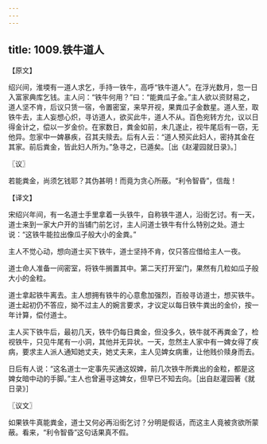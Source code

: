 ```yaml
---
---
---
```

title: 1009.铁牛道人
---



【原文】

绍兴间，淮堧有一道人求乞，手持一铁牛，高呼“铁牛道人”。在浮光数月，忽一日入富家典库乞钱。主人问：“铁牛何用？”曰：“能粪瓜子金。”主人欲以资财易之，道人坚不肯，后议只赁一宿，令置密室，来早开视，果粪瓜子金数星。道人至，取铁牛去，主人妄想心炽，寻访道人，欲买此牛，道人不从。百色宛转方允，议以日得金计之，偿以一岁金价。在家数日，粪金如前，未几遂止，视牛尾后有一窃，无他异。忽家中一婢暴疾，召其夫赎去。后有人云：“道人预买此妇人，密持其金在其家。前后粪金，皆此妇人所为。”急寻之，已遁矣。［出《赵灌园就日录》。］

〖议〗

若能粪金，尚须乞钱耶？其伪甚明！而竟为贪心所蔽。“利令智昏”，信哉！

【译文】

宋绍兴年间，有一名道士手里拿着一头铁牛，自称铁牛道人，沿街乞讨。有一天，道士来到一家大户开的当铺门前乞讨，主人问道士铁牛有什么特别之处。道士说：“这铁牛能拉出像瓜子般大小的金粪。”

主人不觉心动，想向道士买下铁牛，道士坚持不肯，仅只答应借给主人一夜。

道士命人准备一间密室，将铁牛搁置其中。第二天打开室门，果然有几粒如瓜子般大小的金粒。

道士拿起铁牛离去。主人想拥有铁牛的心意愈加强烈，百般寻访道士，想买铁牛。道士起初仍不答应，拗不过主人的婉言要求，才议定以每日铁牛粪出的金价，按一年计算，偿付道士。

主人买下铁牛后，最初几天，铁牛仍每日粪金，但没多久，铁牛就不再粪金了，检视铁牛，只见牛尾有一小洞，其他并无异状。一天，忽然主人家中有一婢女得了疾病，要求主人派人通知她丈夫，她丈夫来，主人见婢女病重，让他贱价赎身而去。

日后有人说：“这名道士一定事先买通这奴婢，前几次铁牛所粪出的金粒，都是这婢女暗中动的手脚。”主人也曾遍寻这婢女，但早已不知去向。［出自赵灌园著《就日录》］

〖议文〗

如果铁牛真能粪金，道士又何必再沿街乞讨？分明是假话，而这主人竟被贪欲所蒙蔽。看来，“利令智昏”这句话果真不假。